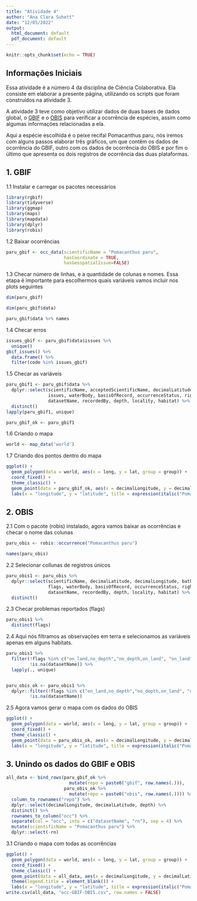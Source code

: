 ```yaml
---
title: "Atividade 4"
author: "Ana Clara Suhett"
date: "12/05/2022"
output:
  html_document: default
  pdf_document: default
---
```


```r
knitr::opts_chunk$set(echo = TRUE)
```

## Informações Iniciais {.unnumbered}

Essa atividade é a número 4 da disciplina de Ciência Colaborativa. Ela consiste em elaborar a presente página, utilizando os scripts que foram construídos na atividade 3.

A atividade 3 teve como objetivo utilizar dados de duas bases de dados global, o  [GBIF](https://www.gbif.org/) e o [OBIS](https://obis.org/) para verificar a ocorrência de espécies, assim como algumas informações relacionadas a ela.

Aqui a espécie escolhida é o peixe recifal Pomacanthus paru, nós iremos com alguns passos elaborar três gráficos, um que contêm os dados de ocorrência do GBIF, outro com os dados de ocorrência do OBIS e por fim o último que apresenta os dois registros de ocorrência das duas plataformas. 

## 1. GBIF

1.1 Instalar e carregar os pacotes necessários 

```r
library(rgbif)
library(tidyverse)
library(ggmap)
library(maps)
library(mapdata)
library(dplyr)
library(robis)
```

1.2 Baixar ocorrências 

```r
paru_gbif <- occ_data(scientificName = "Pomacanthus paru", 
                      hasCoordinate = TRUE,
                      hasGeospatialIssue=FALSE)
```

1.3 Checar número de linhas, e a quantidade de colunas e nomes. Essa etapa é importante para escolhermos quais variáveis vamos incluir nos plots seguintes

``` r
dim(paru_gbif)

dim(paru_gbif$data)

paru_gbif$data %>% names
```

1.4 Checar erros

``` r
issues_gbif <- paru_gbif$data$issues %>%
  unique()
gbif_issues() %>%
  data.frame() %>% 
  filter(code %in% issues_gbif) 
```


1.5 Checar as variáveis

``` r
paru_gbif1 <- paru_gbif$data %>%
  dplyr::select(scientificName, acceptedScientificName, decimalLatitude, decimalLongitude,
                issues, waterBody, basisOfRecord, occurrenceStatus, rightsHolder, 
                datasetName, recordedBy, depth, locality, habitat) %>% 
  distinct()
lapply(paru_gbif1, unique)
```

``` r
paru_gbif_ok <- paru_gbif1
```
1.6 Criando o mapa 

``` r

world <- map_data('world')

```

1.7 Criando dos pontos dentro do mapa 

``` r
ggplot() +
  geom_polygon(data = world, aes(x = long, y = lat, group = group)) +
  coord_fixed() +
  theme_classic() +
  geom_point(data = paru_gbif_ok, aes(x = decimalLongitude, y = decimalLatitude), color = "light blue") +
  labs(x = "longitude", y = "latitude", title = expression(italic("Pomacanthus paru")))
```

## 2. OBIS

2.1 Com o pacote (robis) instalado, agora vamos baixar as ocorrências e checar o nome das colunas 

```r
paru_obis <- robis::occurrence("Pomacanthus paru")

names(paru_obis)

```

2.2 Selecionar collunas de registros únicos 

``` r
paru_obis1 <- paru_obis %>% 
  dplyr::select(scientificName, decimalLatitude, decimalLongitude, bathymetry,
                flags, waterBody, basisOfRecord, occurrenceStatus, rightsHolder, 
                datasetName, recordedBy, depth, locality, habitat) %>% 
  distinct()
```

2.3 Checar problemas reportados (flags)


``` r
paru_obis1 %>% 
  distinct(flags)
```


2.4 Aqui nós filtramos as observações em terra e selecionamos as variáveis apenas em alguns habitats. 

``` r

paru_obis1 %>% 
  filter(!flags %in% c("on_land,no_depth","no_depth,on_land", "on_land", "on_land,depth_exceeds_bath", "depth_exceeds_bath,on_land"),
         !is.na(datasetName)) %>% 
  lapply(., unique)


paru_obis_ok <- paru_obis1 %>% 
  dplyr::filter(!flags %in% c("on_land,no_depth","no_depth,on_land", "on_land", "on_land,depth_exceeds_bath", "depth_exceeds_bath,on_land"),
         !is.na(datasetName))
```


2.5 Agora vamos gerar o mapa com os dados do OBIS


``` r
ggplot() +
  geom_polygon(data = world, aes(x = long, y = lat, group = group)) +
  coord_fixed() +
  theme_classic() +
  geom_point(data = paru_obis_ok, aes(x = decimalLongitude, y = decimalLatitude, color = waterBody)) +
  labs(x = "longitude", y = "latitude", title = expression(italic("Pomacanthus paru")))
```


## 3. Unindo os dados do GBIF e OBIS 

``` r
all_data <- bind_rows(paru_gbif_ok %>% 
                        mutate(repo = paste0("gbif", row.names(.))), 
                      paru_obis_ok %>% 
                        mutate(repo = paste0("obis", row.names(.)))) %>%
  column_to_rownames("repo") %>% 
  dplyr::select(decimalLongitude, decimalLatitude, depth) %>% 
  distinct() %>% 
  rownames_to_column("occ") %>% 
  separate(col = "occ", into = c("datasetName", "rn"), sep = 4) %>%
  mutate(scientificName = "Pomacanthus paru") %>% 
  dplyr::select(-rn)
```

3.1 Criando o mapa com todas as ocorrências 

``` r
ggplot() +
  geom_polygon(data = world, aes(x = long, y = lat, group = group)) +
  coord_fixed() +
  theme_classic() +
  geom_point(data = all_data, aes(x = decimalLongitude, y = decimalLatitude, color = datasetName)) +
  theme(legend.title = element_blank()) +
  labs(x = "longitude", y = "latitude", title = expression(italic("Pomacanthus paru")))
write.csv(all_data, "occ-GBIF-OBIS.csv", row.names = FALSE)
```
